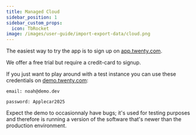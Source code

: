 ```yaml
---
title: Managed Cloud
sidebar_position: 1
sidebar_custom_props:
  icon: TbRocket
image: /images/user-guide/import-export-data/cloud.png
---
```



The easiest way to try the app is to sign up on [app.twenty.com](https://app.twenty.com).

We offer a free trial but require a credit-card to signup.

If you just want to play around with a test instance you can use these credentials on [demo.twenty.com](https://demo.twenty.com):

```
email: noah@demo.dev

password: Applecar2025
```

Expect the demo to occasionnaly have bugs; it's used for testing purposes and therefore is running a version of the software that's newer than the production environment.